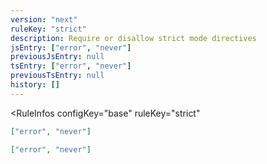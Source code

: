 ```yaml
---
version: "next"
ruleKey: "strict"
description: Require or disallow strict mode directives
jsEntry: ["error", "never"]
previousJsEntry: null
tsEntry: ["error", "never"]
previousTsEntry: null
history: []
---
```


<RuleInfos 
  configKey="base" 
  ruleKey="strict" 
>

```json
["error", "never"]
```

```json
["error", "never"]
```

</RuleInfos>
